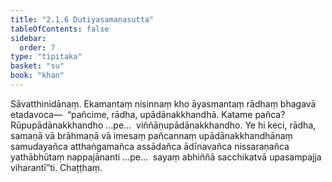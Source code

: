 ```yaml
---
title: "2.1.6 Dutiyasamaṇasutta"
tableOfContents: false
sidebar:
  order: 7
type: "tipitaka"
basket: "su"
book: "khan"
---
```



<DynamicBreadcrumb />

<Division number="165" book="khan">

<Paragraph number="835" book="khan">
Sāvatthinidānaṃ. Ekamantaṃ nisinnaṃ kho āyasmantaṃ rādhaṃ bhagavā etadavoca—  “pañcime, rādha, upādānakkhandhā. Katame pañca? Rūpupādānakkhandho …pe…  viññāṇupādānakkhandho. Ye hi keci, rādha, samaṇā vā brāhmaṇā vā imesaṃ pañcannaṃ upādānakkhandhānaṃ samudayañca atthaṅgamañca assādañca ādīnavañca nissaraṇañca yathābhūtaṃ nappajānanti …pe…  sayaṃ abhiññā sacchikatvā upasampajja viharantī”ti.

</Paragraph>
</Division>

<Paragraph number="836" type="center" book="khan">
Chaṭṭhaṃ.
</Paragraph>